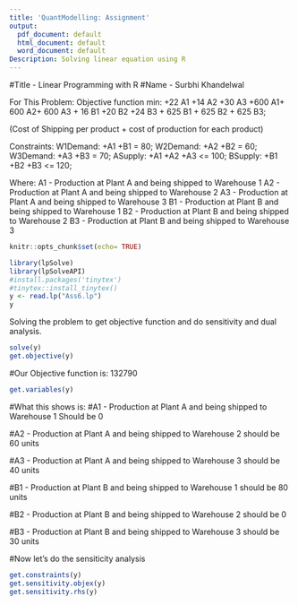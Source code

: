 ---
title: 'QuantModelling: Assignment'
output:
  pdf_document: default
  html_document: default
  word_document: default
Description: Solving linear equation using R
---
#Title - Linear Programming with R
#Name - Surbhi Khandelwal

For This Problem:
Objective function
min: +22 A1 +14 A2 +30 A3 +600 A1+ 600 A2+ 600 A3 + 16 B1 +20 B2 +24 B3 + 625 B1 + 625 B2 + 625 B3;

(Cost of Shipping per product + cost of production for each product)

Constraints:
W1Demand: +A1 +B1 = 80;
W2Demand: +A2 +B2 = 60;
W3Demand: +A3 +B3 = 70;
ASupply: +A1 +A2 +A3 <= 100;
BSupply: +B1 +B2 +B3 <= 120;

Where:
A1 - Production at Plant A and being shipped to Warehouse 1
A2 - Production at Plant A and being shipped to Warehouse 2
A3 - Production at Plant A and being shipped to Warehouse 3
B1 - Production at Plant B and being shipped to Warehouse 1
B2 - Production at Plant B and being shipped to Warehouse 2
B3 - Production at Plant B and being shipped to Warehouse 3


```{r setup, include=FALSE}
knitr::opts_chunk$set(echo= TRUE)
```

```{r comment=NA }
library(lpSolve)
library(lpSolveAPI)
#install.packages('tinytex')
#tinytex::install_tinytex()
y <- read.lp("Ass6.lp")
y
```

Solving the problem to get objective function and do sensitivity and dual analysis. 
```{r}
solve(y)
get.objective(y)

```
#Our Objective function is: 132790 


```{r}

get.variables(y)
```


#What this shows is:
#A1 - Production at Plant A and being shipped to Warehouse 1 Should be 0

#A2 - Production at Plant A and being shipped to Warehouse 2 should be 60 units

#A3 - Production at Plant A and being shipped to Warehouse 3 should be 40 units

#B1 - Production at Plant B and being shipped to Warehouse 1 should be 80 units

#B2 - Production at Plant B and being shipped to Warehouse 2 should be 0

#B3 - Production at Plant B and being shipped to Warehouse 3 should be 30 units

#Now let's do the sensiticity analysis

```{r}
get.constraints(y)
get.sensitivity.objex(y)
get.sensitivity.rhs(y)
```